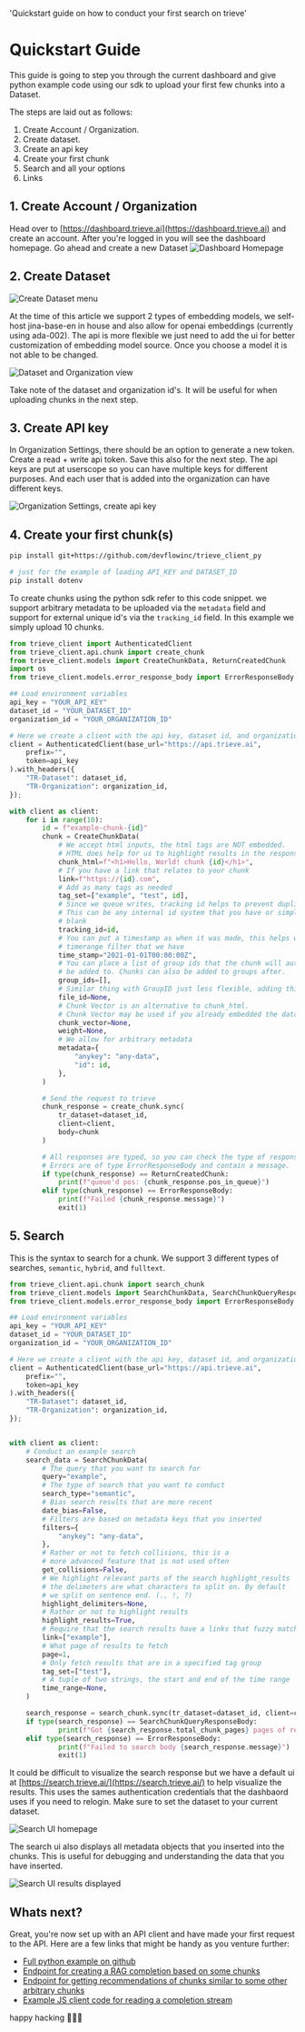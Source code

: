   'Quickstart guide on how to conduct your first search on trieve'

# Quickstart Guide

This guide is going to step you through the current dashboard and give python example code using our sdk to upload your first few chunks into a Dataset.

The steps are laid out as follows:

1. Create Account / Organization.
2. Create dataset.
3. Create an api key
4. Create your first chunk
5. Search and all your options
6. Links

## 1. Create Account / Organization

Head over to [https://dashboard.trieve.ai](https://dashboard.trieve.ai) and create an account.
After you're logged in you will see the dashboard homepage. Go ahead and create a new Dataset
![Dashboard Homepage](/dashboard.png)

## 2. Create Dataset

![Create Dataset menu](/dataset-types.png)

At the time of this article we support 2 types of embedding models, we self-host jina-base-en in house and also allow for openai embeddings (currently using ada-002). The api is more flexible we just need to add the ui for better customization of embedding model source. Once you choose a model it is not able to be changed.

![Dataset and Organization view](/org_and_dataset_ids.png)

Take note of the dataset and organization id's. It will be useful for when uploading chunks in the next step.

## 3. Create API key 

In Organization Settings, there should be an option to generate a new token. Create a read + write api token. Save this also for the next step. The api keys are put at userscope so you can have multiple keys for different purposes. And each user that is added into the organization can have different keys.

![Organization Settings, create api key](/api_key.png) 

## 4. Create your first chunk(s)


```sh
pip install git+https://github.com/devflowinc/trieve_client_py

# just for the example of loading API_KEY and DATASET_ID
pip install dotenv
```

To create chunks using the python sdk refer to this code snippet. we support arbitrary metadata to be uploaded via the `metadata` field and support for external unique id's via the `tracking_id` field.	In this example we simply upload 10 chunks.

```py
from trieve_client import AuthenticatedClient
from trieve_client.api.chunk import create_chunk
from trieve_client.models import CreateChunkData, ReturnCreatedChunk
import os
from trieve_client.models.error_response_body import ErrorResponseBody

## Load environment variables
api_key = "YOUR_API_KEY"
dataset_id = "YOUR_DATASET_ID"
organization_id = "YOUR_ORGANIZATION_ID"

# Here we create a client with the api key, dataset id, and organization id
client = AuthenticatedClient(base_url="https://api.trieve.ai",
	prefix="",
	token=api_key
).with_headers({
	"TR-Dataset": dataset_id,
	"TR-Organization": organization_id,
});

with client as client:
	for i in range(10):
		id = f"example-chunk-{id}"
		chunk = CreateChunkData(
			# We accept html inputs, the html tags are NOT embedded.
			# HTML does help for us to highlight results in the response.
			chunk_html=f"<h1>Hello, World! chunk {id}</h1>",
			# If you have a link that relates to your chunk
			link=f"https://{id}.com",
			# Add as many tags as needed
			tag_set=["example", "test", id],
			# Since we queue writes, tracking id helps to prevent duplicates
			# This can be any internal id system that you have or simply left
			# blank
			tracking_id=id,
			# You can put a timestamp as when it was made, this helps with the
			# timerange filter that we have
			time_stamp="2021-01-01T00:00:00Z",
			# You can place a list of group ids that the chunk will automatically
			# be added to. Chunks can also be added to groups after.
			group_ids=[],
			# Similar thing with GroupID just less flexible, adding this chunk to a fileID
			file_id=None,
			# Chunk Vector is an alternative to chunk_html.
			# Chunk Vector may be used if you already embedded the data
			chunk_vector=None,
			weight=None,
			# We allow for arbitrary metadata
			metadata={
				"anykey": "any-data",
				"id": id,
			},
		)

		# Send the request to trieve
		chunk_response = create_chunk.sync(
			tr_dataset=dataset_id,
			client=client,
			body=chunk
		)

		# All responses are typed, so you can check the type of responses
		# Errors are of type ErrorResponseBody and contain a message.
		if type(chunk_response) == ReturnCreatedChunk:
			print(f"queue'd pos: {chunk_response.pos_in_queue}")
		elif type(chunk_response) == ErrorResponseBody:
			print(f"Failed {chunk_response.message}")
			exit(1)
```

## 5. Search

This is the syntax to search for a chunk. We support 3 different types of searches,
`semantic`, `hybrid`, and `fulltext`.

```py
from trieve_client.api.chunk import search_chunk
from trieve_client.models import SearchChunkData, SearchChunkQueryResponseBody
from trieve_client.models.error_response_body import ErrorResponseBody

## Load environment variables
api_key = "YOUR_API_KEY"
dataset_id = "YOUR_DATASET_ID"
organization_id = "YOUR_ORGANIZATION_ID"

# Here we create a client with the api key, dataset id, and organization id
client = AuthenticatedClient(base_url="https://api.trieve.ai",
	prefix="",
	token=api_key
).with_headers({
	"TR-Dataset": dataset_id,
	"TR-Organization": organization_id,
});


with client as client:
	# Conduct an example search
	search_data = SearchChunkData(
		# The query that you want to search for
		query="example",
		# The type of search that you want to conduct
		search_type="semantic",
		# Bias search results that are more recent
		date_bias=False,
		# Filters are based on metadata keys that you inserted
		filters={
			"anykey": "any-data",
		},
		# Rather or not to fetch collisions, this is a
		# more advanced feature that is not used often
		get_collisions=False,
		# We highlight relevant parts of the search highlight_results
		# the delimeters are what characters to split on. By default
		# we split on sentence end. (., !, ?)
		highlight_delimiters=None,
		# Rather or not to highlight results
		highlight_results=True,
		# Require that the search results have a links that fuzzy match
		link=["example"],
		# What page of results to fetch
		page=1,
		# Only fetch results that are in a specified tag group
		tag_set=["test"],
		# A tuple of two strings, the start and end of the time range
		time_range=None,
	)

	search_response = search_chunk.sync(tr_dataset=dataset_id, client=client, body=search_data)
	if type(search_response) == SearchChunkQueryResponseBody:
			print(f"Got {search_response.total_chunk_pages} pages of results. Search results: {search_response}")
	elif type(search_response) == ErrorResponseBody:
			print(f"Failed to search body {search_response.message}")
			exit(1)
```

It could be difficult to visualize the search response but we have a default ui at [https://search.trieve.ai/](https://search.trieve.ai/) to help visualize the results. This uses the sames authentication credentials that the dashbaord uses if you need to relogin. Make sure to set the dataset to your current dataset.

![Search UI homepage](/search-ui.png) 

The search ui also displays all metadata objects that you inserted into the chunks. This is useful for debugging and understanding the data that you have inserted.

![Search UI results displayed](/search-ui-results.png)

## Whats next?

Great, you're now set up with an API client and have made your first request to the API. Here are a few links that might be handy as you venture further:

- [Full python example on github](https://github.com/devflowinc/trieve_client_py/blob/main/examples/upload_chunks_and_search.py)
- [Endpoint for creating a RAG completion based on some chunks](https://api.trieve.ai/redoc#tag/chunk/operation/generate_off_chunks)
- [Endpoint for getting recommendations of chunks similar to some other arbitrary chunks](https://api.trieve.ai/redoc#tag/chunk/operation/get_recommended_chunks)
- [Example JS client code for reading a completion stream](https://github.com/devflowinc/trieve/blob/main/search/src/components/ChatPopup.tsx#L45-L137)

happy hacking 🚀🚀🚀

